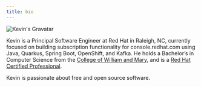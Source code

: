```yaml
---
title: bio
---
```

<img class="rounded-circle float-end w-25 my-3" src="https://www.gravatar.com/avatar/0a1cca744d3e02c9e927cdb74210716c.png?size=512" alt="Kevin's Gravatar" />

Kevin is a Principal Software Engineer at Red Hat in Raleigh, NC, currently focused on building subscription functionality for console.redhat.com using Java, Quarkus, Spring Boot, OpenShift, and Kafka. He holds a Bachelor's in Computer Science from the [College of William and Mary](https://wm.edu), and is a [Red Hat Certified Professional](https://rhtapps.redhat.com/verify/?certId=150-059-160).

Kevin is passionate about free and open source software.
